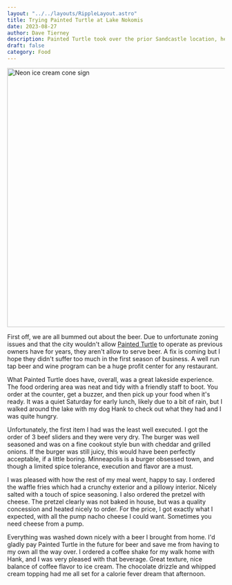 ```yaml
---
layout: "../../layouts/RippleLayout.astro"
title: Trying Painted Turtle at Lake Nokomis
date: 2023-08-27
author: Dave Tierney
description: Painted Turtle took over the prior Sandcastle location, here is what I thought of it.
draft: false
category: Food
---
```



<Image
  src={ice_cream}
  alt="Neon ice cream cone sign"
  height="600"
  width="1200"
/>

First off, we are all bummed out about the beer. Due to unfortunate zoning issues and that the city wouldn't allow <a href="https://www.paintedturtlempls.com/" target="_blank" rel="noopener" className="whitespace-nowrap underline decoration-neon transition hover:text-neon">Painted Turtle</a> to operate as previous owners have for years, they aren't allow to serve beer. A fix is coming but I hope they didn't suffer too much in the first season of business. A well run tap beer and wine program can be a huge profit center for any restaurant.

What Painted Turtle does have, overall, was a great lakeside experience. The food ordering area was neat and tidy with a friendly staff to boot. You order at the counter, get a buzzer, and then pick up your food when it's ready. It was a quiet Saturday for early lunch, likely due to a bit of rain, but I walked around the lake with my dog Hank to check out what they had and I was quite hungry.

Unfortunately, the first item I had was the least well executed. I got the order of 3 beef sliders and they were very dry. The burger was well seasoned and was on a fine cookout style bun with cheddar and grilled onions. If the burger was still juicy, this would have been perfectly acceptable, if a little boring. Minneapolis is a burger obsessed town, and though a limited spice tolerance, execution and flavor are a must.

I was pleased with how the rest of my meal went, happy to say. I ordered the waffle fries which had a crunchy exterior and a pillowy interior. Nicely salted with a touch of spice seasoning. I also ordered the pretzel with cheese. The pretzel clearly was not baked in house, but was a quality concession and heated nicely to order. For the price, I got exactly what I expected, with all the pump nacho cheese I could want. Sometimes you need cheese from a pump.

Everything was washed down nicely with a beer I brought from home. I'd gladly pay Painted Turtle in the future for beer and save me from having to my own all the way over. I ordered a coffee shake for my walk home with Hank, and I was very pleased with that beverage. Great texture, nice balance of coffee flavor to ice cream. The chocolate drizzle and whipped cream topping had me all set for a calorie fever dream that afternoon.
